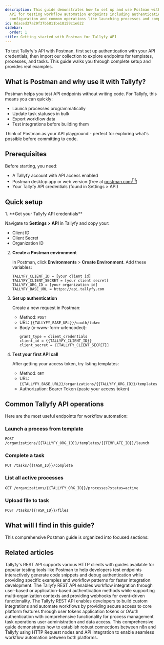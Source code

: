 ```yaml
---
description: This guide demonstrates how to set up and use Postman with Tallyfy's
  API for testing workflow automation endpoints including authentication setup environment
  configuration and common operations like launching processes and completing tasks.
id: 0daced37a29f37b6811be18159c1e622
sidebar:
  order: 1
title: Getting started with Postman for Tallyfy API
---
```



To test Tallyfy's API with Postman, first set up authentication with your API credentials, then import our collection to explore endpoints for templates, processes, and tasks. This guide walks you through complete setup and provides real examples.

## What is Postman and why use it with Tallyfy?

Postman helps you test API endpoints without writing code. For Tallyfy, this means you can quickly:
- Launch processes programmatically
- Update task statuses in bulk
- Export workflow data
- Test integrations before building them

Think of Postman as your API playground - perfect for exploring what's possible before committing to code.

## Prerequisites

Before starting, you need:
- A Tallyfy account with API access enabled
- Postman desktop app or web version (free at [postman.com](https://www.postman.com)<a href="https://www.postman.com" rel="nofollow noopener noreferrer" target="_blank"><sup>[1]</sup></a>)
- Your Tallyfy API credentials (found in Settings > API)

## Quick setup

<Steps>
1. **Get your Tallyfy API credentials**
   
   Navigate to **Settings > API** in Tallyfy and copy your:
   - Client ID
   - Client Secret
   - Organization ID

2. **Create a Postman environment**
   
   In Postman, click **Environments** > **Create Environment**. Add these variables:
   ```
   TALLYFY_CLIENT_ID = [your client id]
   TALLYFY_CLIENT_SECRET = [your client secret]
   TALLYFY_ORG_ID = [your organization id]
   TALLYFY_BASE_URL = https://api.tallyfy.com
   ```

3. **Set up authentication**
   
   Create a new request in Postman:
   - Method: `POST`
   - URL: `{{TALLYFY_BASE_URL}}/oauth/token`
   - Body (x-www-form-urlencoded):
     ```
     grant_type = client_credentials
     client_id = {{TALLYFY_CLIENT_ID}}
     client_secret = {{TALLYFY_CLIENT_SECRET}}
     ```

4. **Test your first API call**
   
   After getting your access token, try listing templates:
   - Method: `GET`
   - URL: `{{TALLYFY_BASE_URL}}/organizations/{{TALLYFY_ORG_ID}}/templates`
   - Authorization: Bearer Token (paste your access token)
</Steps>

## Common Tallyfy API operations

Here are the most useful endpoints for workflow automation:

### Launch a process from template
```
POST /organizations/{{TALLYFY_ORG_ID}}/templates/{{TEMPLATE_ID}}/launch
```

### Complete a task
```
PUT /tasks/{{TASK_ID}}/complete
```

### List all active processes
```
GET /organizations/{{TALLYFY_ORG_ID}}/processes?status=active
```

### Upload file to task
```
POST /tasks/{{TASK_ID}}/files
```

## What will I find in this guide?

This comprehensive Postman guide is organized into focused sections:


## Related articles
<CardGrid>
<LinkTitleCard header="<b>Open Api > API clients</b>" href="/products/pro/integrations/open-api/api-clients/" > Tallyfy's REST API supports various HTTP clients with guides available for popular testing tools like Postman to help developers test endpoints interactively generate code snippets and debug authentication while providing specific examples and workflow patterns for faster integration development. </LinkTitleCard>
<LinkTitleCard header="<b>Open Api > Integrate with Tallyfy using the API</b>" href="/products/pro/integrations/open-api/how-to-integrate-with-tallyfy-using-api/" > The Tallyfy REST API enables workflow integration through user-based or application-based authentication methods while supporting multi-organization contexts and providing webhooks for event-driven functionality. </LinkTitleCard>
<LinkTitleCard header="<b>Integrations > Open API</b>" href="/products/pro/integrations/open-api/" > The Tallyfy REST API enables developers to build custom integrations and automate workflows by providing secure access to core platform features through user tokens application tokens or OAuth authentication with comprehensive functionality for process management task operations user administration and data access. </LinkTitleCard>
<LinkTitleCard header="<b>N8N > Connect n8n to Tallyfy</b>" href="/products/pro/integrations/middleware/n8n/connecting-n8n-to-tallyfy/" > This comprehensive guide demonstrates how to establish robust connections between n8n and Tallyfy using HTTP Request nodes and API integration to enable seamless workflow automation between both platforms. </LinkTitleCard>
</CardGrid>